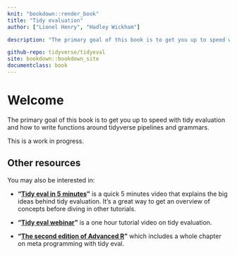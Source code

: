 ```yaml
---
knit: "bookdown::render_book"
title: "Tidy evaluation"
author: ["Lionel Henry", "Hadley Wickham"]

description: "The primary goal of this book is to get you up to speed with tidy evaluation and how to write functions around tidyverse pipelines and grammars."

github-repo: tidyverse/tidyeval
site: bookdown::bookdown_site
documentclass: book
---
```


# Welcome {-}

The primary goal of this book is to get you up to speed with tidy evaluation and how to write functions around tidyverse pipelines and grammars.

This is a work in progress.


## Other resources {-}

You may also be interested in:

* __"[Tidy eval in 5 minutes](https://www.youtube.com/watch?v=nERXS3ssntw)"__ is a quick 5 minutes video that explains the big ideas behind tidy evaluation. It's a great way to get an overview of concepts before diving in other tutorials.

* __"[Tidy eval webinar](https://www.rstudio.com/resources/webinars/tidy-eval/)"__ is a one hour tutorial video on tidy evaluation.

* __"[The second edition of Advanced R](http://adv-r.hadley.nz/)"__ which includes a whole chapter on meta programming with tidy eval.
